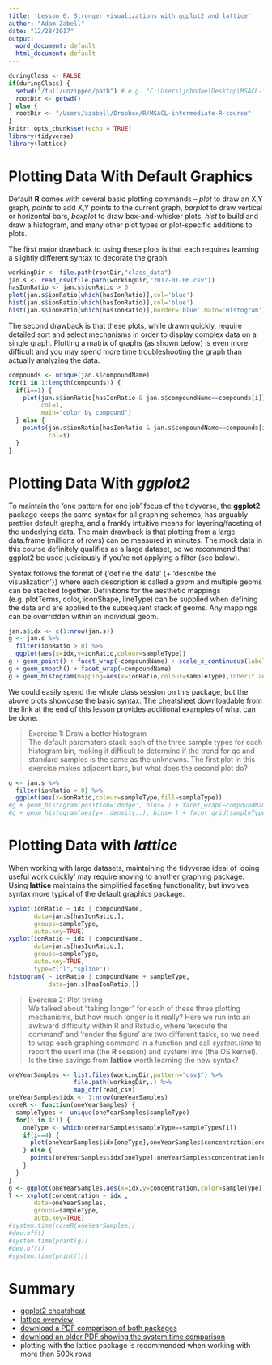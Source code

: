 ```yaml
---
title: 'Lesson 6: Stronger visualizations with ggplot2 and lattice'
author: "Adam Zabell"
date: "12/28/2017"
output:
  word_document: default
  html_document: default
---
```


```r
duringClass <- FALSE
if(duringClass) {
  setwd("/full/unzipped/path") # e.g. "C:\Users\johndoe\Desktop\MSACL-intermediate-R-course-master"
  rootDir <- getwd()
} else {
  rootDir <- "/Users/azabell/Dropbox/R/MSACL-intermediate-R-course"
}
knitr::opts_chunk$set(echo = TRUE)
library(tidyverse)
library(lattice)
```

# Plotting Data With Default Graphics
Default **R** comes with several basic plotting commands -- *plot* to draw an X,Y graph, *points* to add X,Y points to the current graph, *barplot* to draw vertical or horizontal bars, *boxplot* to draw box-and-whisker plots, *hist* to build and draw a histogram, and many other plot types or plot-specific additions to plots.

The first major drawback to using these plots is that each requires learning a slightly different syntax to decorate the graph. 
```r
workingDir <- file.path(rootDir,"class_data")
jan.s <- read_csv(file.path(workingDir,"2017-01-06.csv"))
hasIonRatio <- jan.s$ionRatio > 0
plot(jan.s$ionRatio[which(hasIonRatio)],col='blue')
hist(jan.s$ionRatio[which(hasIonRatio)],col='blue')
hist(jan.s$ionRatio[which(hasIonRatio)],border='blue',main='Histogram')
```

The second drawback is that these plots, while drawn quickly, require detailed sort and select mechanisms in order to display complex data on a single graph. Plotting a matrix of graphs (as shown below) is even more difficult and you may spend more time troubleshooting the graph than actually analyzing the data.
```r
compounds <- unique(jan.s$compoundName)
for(i in 1:length(compounds)) {
  if(i==1) {
    plot(jan.s$ionRatio[hasIonRatio & jan.s$compoundName==compounds[i]],
         col=i,
         main="color by compound")
  } else {
    points(jan.s$ionRatio[hasIonRatio & jan.s$compoundName==compounds[i]],
           col=i)
  }
}
```

# Plotting Data With *ggplot2*
To maintain the 'one pattern for one job' focus of the tidyverse, the **ggplot2** package keeps the same syntax for all graphing schemes, has arguably prettier default graphs, and a frankly intuitive means for layering/faceting of the underlying data. The main drawback is that plotting from a large data.frame (millions of rows) can be measured in minutes. The mock data in this course definitely qualifies as a large dataset, so we recommend that ggplot2 be used judiciously if you're not applying a filter (see below).

Syntax follows the format of {'define the data' {+ 'describe the visualization'}} where each description is called a *geom* and multiple geoms can be stacked together. Definitions for the aesthetic mappings (e.g. plotTerms, color, iconShape, lineType) can be supplied when defining the data and are applied to the subsequent stack of geoms. Any mappings can be overridden within an individual geom.
```r
jan.s$idx <- c(1:nrow(jan.s))
g <- jan.s %>%
  filter(ionRatio > 0) %>%
  ggplot(aes(x=idx,y=ionRatio,colour=sampleType))
g + geom_point() + facet_wrap(~compoundName) + scale_x_continuous(labels=NULL)
g + geom_smooth() + facet_wrap(~compoundName)
g + geom_histogram(mapping=aes(x=ionRatio,colour=sampleType),inherit.aes=FALSE) + facet_wrap(~compoundName)
```

We could easily spend the whole class session on this package, but the above plots showcase the basic syntax. The cheatsheet downloadable from the link at the end of this lesson provides additional examples of what can be done.

> Exercise 1: Draw a better histogram  
> The default paramaters stack each of the three sample types for each histogram bin, making it difficult to determine if the trend for qc and standard samples is the same as the unknowns. The first plot in this exercise makes adjacent bars, but what does the second plot do? 

```r
g <- jan.s %>%
  filter(ionRatio > 0) %>%
  ggplot(aes(x=ionRatio,colour=sampleType,fill=sampleType))
#g + geom_histogram(position='dodge', bins= ) + facet_wrap(~compoundName)
#g + geom_histogram(aes(y=..density..), bins= ) + facet_grid(sampleType~compoundName)
```

# Plotting Data with *lattice*
When working with large datasets, maintaining the tidyverse ideal of 'doing useful work quickly' may require moving to another graphing package. Using **lattice** maintains the simplified faceting functionality, but involves syntax more typical of the default graphics package.
```r
xyplot(ionRatio ~ idx | compoundName, 
       data=jan.s[hasIonRatio,], 
       groups=sampleType, 
       auto.key=TRUE)
xyplot(ionRatio ~ idx | compoundName, 
       data=jan.s[hasIonRatio,], 
       groups=sampleType, 
       auto.key=TRUE, 
       type=c("l","spline"))
histogram( ~ ionRatio | compoundName + sampleType, 
           data=jan.s[hasIonRatio,])
```

> Exercise 2: Plot timing  
> We talked about "taking longer" for each of these three plotting mechanisms, but how much longer is it really? Here we run into an awkward difficulty within R and Rstudio, where 'execute the command' and 'render the figure' are two different tasks, so we need to wrap each graphing command in a function and call *system.time* to report the userTime (the **R** session) and systemTime (the OS kernel). Is the time savings from **lattice** worth learning the new syntax?

```r
oneYearSamples <- list.files(workingDir,pattern="csv$") %>%
                  file.path(workingDir,.) %>%
                  map_dfr(read_csv)
oneYearSamples$idx <- 1:nrow(oneYearSamples)
coreR <- function(oneYearSamples) {
  sampleTypes <- unique(oneYearSamples$sampleType)
  for(i in 4:1) {
    oneType <- which(oneYearSamples$sampleType==sampleTypes[i])
    if(i==4) {
      plot(oneYearSamples$idx[oneType],oneYearSamples$concentration[oneType],col=i)
    } else {
      points(oneYearSamples$idx[oneType],oneYearSamples$concentration[oneType],col=i)
    }
  }
}
g <- ggplot(oneYearSamples,aes(x=idx,y=concentration,color=sampleType)) + geom_point()
l <- xyplot(concentration ~ idx , 
       data=oneYearSamples, 
       groups=sampleType, 
       auto.key=TRUE)
#system.time(coreR(oneYearSamples))
#dev.off()
#system.time(print(g))
#dev.off()
#system.time(print(l))
```



# Summary
* [ggplot2 cheatsheat](https://www.rstudio.com/wp-content/uploads/2015/03/ggplot2-cheatsheet.pdf)
* [lattice overview](https://www.statmethods.net/advgraphs/trellis.html)
* [download a PDF comparison of both packages](http://www.londonr.org/download/?id=69)
* [download an older PDF showing the system.time comparison](https://learnr.files.wordpress.com/2009/08/latbook_time1.pdf)
* plotting with the lattice package is recommended when working with more than 500k rows
